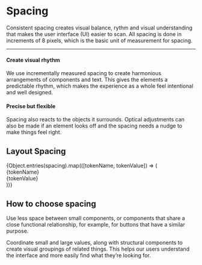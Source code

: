 
<Meta title="Tokens/Spacing" />

# Spacing

Consistent spacing creates visual balance, rythm and visual understanding that makes the user interface (UI) easier to scan. All spacing is done in increments of 8 pixels, which is the basic unit of measurement for spacing.

---

#### Create visual rhythm

We use incrementally measured spacing to create harmonious arrangements of components and text. This gives the elements a predictable rhythm, which makes the experience as a whole feel intentional and well designed.

#### Precise but flexible

Spacing also reacts to the objects it surrounds. Optical adjustments can also be made if an element looks off and the spacing needs a nudge to make things feel right.

## Layout Spacing

<div
  style={{
    display: 'grid',
    gridAutoFlow: 'rows',
    gap: '2rem',
    marginTop: '1.5rem',
  }}
>
  {Object.entries(spacing).map(([tokenName, tokenValue]) => (
    <div
      style={{
        display: 'grid',
        gridAutoFlow: 'column',
        gap: '3rem',
        maxWidth: '600px',
        alignItems: 'center',
        gridTemplateColumns: '4rem 11rem 4rem',
      }}
    >
      <span>{tokenName}</span>
      <div
        style={{
          width: tokenValue,
          height: tokenValue,
          backgroundColor: 'var(--color-gray-light)',
          justifySelf: 'center',
        }}
      />
      <span>{tokenValue}</span>
    </div>
  ))}
</div>

## How to choose spacing

Use less space between small components, or components that share a close functional relationship, for example, for buttons that have a similar purpose.

Coordinate small and large values, along with structural components to create visual groupings of related things. This helps our users understand the interface and more easily find what they’re looking for.
